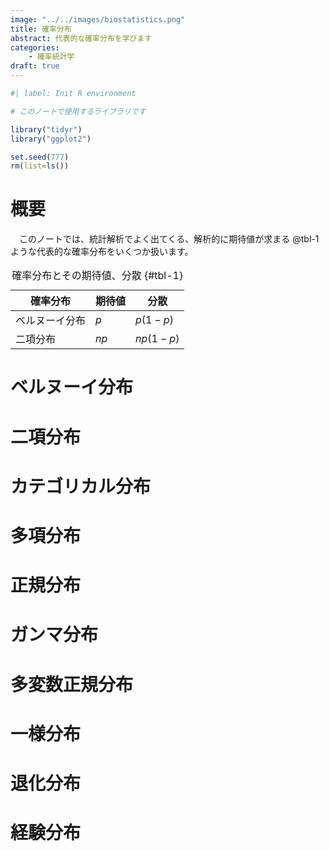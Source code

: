 ```yaml
---
image: "../../images/biostatistics.png"
title: 確率分布
abstract: 代表的な確率分布を学びます
categories:
    - 確率統計学
draft: true
---
```


```r
#| label: Init R environment

# このノートで使用するライブラリです

library("tidyr")
library("ggplot2")

set.seed(777)
rm(list=ls())
```

# 概要
　このノートでは、統計解析でよく出てくる、解析的に期待値が求まる @tbl-1 ような代表的な確率分布をいくつか扱います。

| 確率分布 | 期待値 | 分散 |
| --- | --- | --- |
| ベルヌーイ分布 | $p$ | $p(1 - p)$ |
| 二項分布 | $np$ | $np(1 - p)$ |

: 確率分布とその期待値、分散 {#tbl-1}

# ベルヌーイ分布

# 二項分布

# カテゴリカル分布

# 多項分布

# 正規分布

# ガンマ分布

# 多変数正規分布

# 一様分布

# 退化分布

# 経験分布